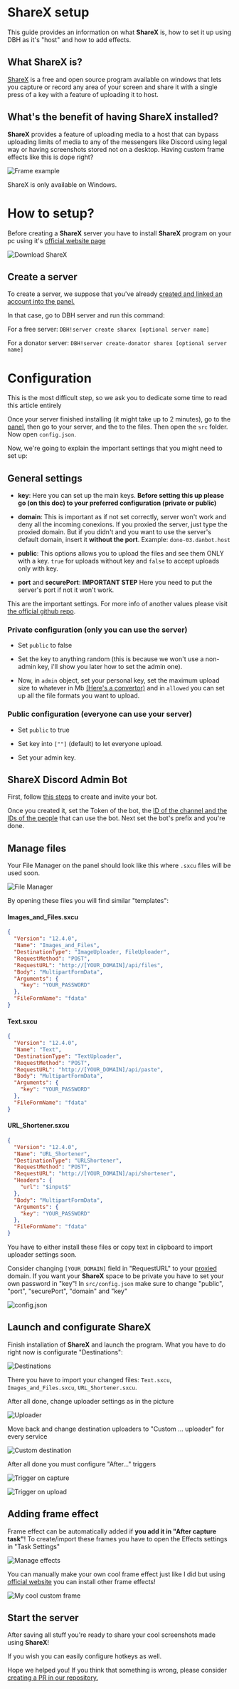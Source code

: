 # ShareX setup

This guide provides an information on what **ShareX** is, how to set it up using DBH as it's "host" and how to add effects.

## What ShareX is?

[ShareX](https://getsharex.com/) is a free and open source program available on windows that lets you capture or record any area of your screen and share it with a single press of a key with a feature of uploading it to host.

## What's the benefit of having ShareX installed?

**ShareX** provides a feature of uploading media to a host that can bypass uploading limits of media to any of the messengers like Discord using legal way or having screenshots stored not on a desktop. Having custom frame effects like this is dope right?

![Frame example](/content/sharex/frame-effect.png)

<Tip>ShareX is only available on Windows.</Tip>

# How to setup?

Before creating a **ShareX** server you have to install **ShareX** program on your pc using it's [official website page](https://getsharex.com/)

![Download ShareX](/content/sharex/getsharex.com.png)

## Create a server

To create a server, we suppose that you've already [created and linked an account into the panel.](/getting-started)

In that case, go to DBH server and run this command:

For a free server: `DBH!server create sharex [optional server name]`

For a donator server: `DBH!server create-donator sharex [optional server name]`

# Configuration

<Tip>
  This is the most difficult step, so we ask you to dedicate some time to read
  this article entirely
</Tip>

Once your server finished installing (it might take up to 2 minutes), go to the [panel](https://panel.danbot.host), then go to your server, and the to the files. Then open the `src` folder. Now open `config.json`.

Now, we're going to explain the important settings that you might need to set up:

## General settings

- **key**: Here you can set up the main keys. **Before setting this up please go (on this doc) to your preferred configuration (private or public)**

- **domain**: This is important as if not set correctly, server won't work and deny all the incoming conexions. If you proxied the server, just type the proxied domain. But if you didn't and you want to use the server's default domain, insert it **without the port**. Example: `dono-03.danbot.host`

- **public**: This options allows you to upload the files and see them ONLY with a key. `true` for uploads without key and `false` to accept uploads only with key.

- **port** and **securePort**: **IMPORTANT STEP** Here you need to put the server's port if not it won't work.

This are the important settings. For more info of another values please visit [the official github repo](https://github.com/TannerReynolds/ShareX-Upload-Server#configuration).

### Private configuration (only you can use the server)

- Set `public` to false

- Set the key to anything random (this is because we won't use a non-admin key, i'll show you later how to set the admin one).

- Now, in `admin` object, set your personal key, set the maximum upload size to whatever in Mb [(Here's a convertor)](https://www.unitconverters.net/data-storage/mb-to-gb.htm) and in `allowed` you can set up all the file formats you want to upload.

### Public configuration (everyone can use your server)

- Set `public` to true

- Set key into `[""]` (default) to let everyone upload.

- Set your admin key.

## ShareX Discord Admin Bot

First, follow [this steps](https://discordpy.readthedocs.io/en/stable/discord.html) to create and invite your bot.

Once you created it, set the Token of the bot, the [ID of the channel and the IDs of the people](https://support.discord.com/hc/en-us/articles/206346498-Where-can-I-find-my-User-Server-Message-ID-) that can use the bot. Next set the bot's prefix and you're done.

## Manage files

Your File Manager on the panel should look like this where `.sxcu` files will be used soon.

![File Manager](/content/sharex/sharex-file-manager.png)

By opening these files you will find similar "templates":

#### Images_and_Files.sxcu

```json
{
  "Version": "12.4.0",
  "Name": "Images_and_Files",
  "DestinationType": "ImageUploader, FileUploader",
  "RequestMethod": "POST",
  "RequestURL": "http://[YOUR_DOMAIN]/api/files",
  "Body": "MultipartFormData",
  "Arguments": {
    "key": "YOUR_PASSWORD"
  },
  "FileFormName": "fdata"
}
```

#### Text.sxcu

```json
{
  "Version": "12.4.0",
  "Name": "Text",
  "DestinationType": "TextUploader",
  "RequestMethod": "POST",
  "RequestURL": "http://[YOUR_DOMAIN]/api/paste",
  "Body": "MultipartFormData",
  "Arguments": {
    "key": "YOUR_PASSWORD"
  },
  "FileFormName": "fdata"
}
```

#### URL_Shortener.sxcu

```json
{
  "Version": "12.4.0",
  "Name": "URL_Shortener",
  "DestinationType": "URLShortener",
  "RequestMethod": "POST",
  "RequestURL": "http://[YOUR_DOMAIN]/api/shortener",
  "Headers": {
    "url": "$input$"
  },
  "Body": "MultipartFormData",
  "Arguments": {
    "key": "YOUR_PASSWORD"
  },
  "FileFormName": "fdata"
}
```

<Tip>
  You have to either install these files or copy text in clipboard to import
  uploader settings soon.
</Tip>

Consider changing `[YOUR_DOMAIN]` field in "RequestURL" to your [proxied](/beginner/proxying) domain. If you want your **ShareX** space to be private you have to set your own password in "key"! In `src/config.json` make sure to change "public", "port", "securePort", "domain" and "key"

![config.json](/content/sharex/sharex-config.png)

## Launch and configurate ShareX

Finish installation of **ShareX** and launch the program. What you have to do right now is configurate "Destinations":

![Destinations](/content/sharex/sharex-destinations.png)

There you have to import your changed files: `Text.sxcu`, `Images_and_Files.sxcu`, `URL_Shortener.sxcu`.

After all done, change uploader settings as in the picture

![Uploader](/content/sharex/uploader.png)

Move back and change destination uploaders to "Custom ... uploader" for every service

![Custom destination](/content/sharex/custom-uploader.png)

After all done you must configure "After..." triggers

![Trigger on capture](/content/sharex/trigger-1.png)

![Trigger on upload](/content/sharex/trigger-2.png)

## Adding frame effect

Frame effect can be automatically added if **you add it in "After capture task"**! To create/import these frames you have to open the Effects settings in "Task Settings"

![Manage effects](/content/sharex/manage-effects.png)

You can manually make your own cool frame effect just like I did but using [official website](https://getsharex.com/image-effects/) you can install other frame effects!

![My cool custom frame](/content/sharex/custom-frame.png)

## Start the server

After saving all stuff you're ready to share your cool screenshots made using **ShareX**!

<Tip>If you wish you can easily configure hotkeys as well.</Tip>

Hope we helped you! If you think that something is wrong, please consider [creating a PR in our repository.](https://github.com/DanBot-Hosting/DBH-Docs/blob/master/pages/advanced/sharex-setup.mdx)
